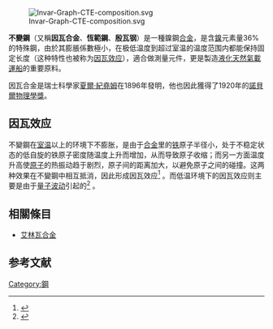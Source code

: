 {{Refimprove|time=2022-06-11T12:08:00+00:00}}
[[File:Invar-Graph-CTE-composition.svg|thumb]]

'''不變鋼'''（又稱'''因瓦合金'''、'''恆範鋼'''、'''殷瓦钢'''）是一種鎳鋼[[合金|合金]]，是含[[鎳|鎳]]元素量36%的特殊鋼，由於其膨脹係數極小，在极低温度到超过室温的温度范围内都能保持固定长度（这种特性也被称为[[因瓦效应|因瓦效应]]），適合做測量元件，更是製造[[液化天然氣載運船|液化天然氣載運船]]的重要原料。

因瓦合金是瑞士科學家[[夏爾·紀堯姆|夏爾·紀堯姆]]在1896年發明，他也因此獲得了1920年的[[諾貝爾物理學獎|諾貝爾物理學獎]]。
==因瓦效应==
不變鋼在[[室温|室温]]以上的环境下不膨胀，是由于[[合金|合金]]里的[[铁|铁]]原子半径小，处于不稳定状态的低自旋的铁原子密度随温度上升而增加，从而导致原子收缩；而另一方面温度升高使[[原子|原子]]的热振动趋于剧烈，原子间的距离加大，以避免原子之间的碰撞。这两种效果在不變鋼中相互抵消，因此形成因瓦效应<ref>{{cite news|title=研究揭开因瓦合金低温不膨胀之谜|url=http://paper.sciencenet.cn/htmlpaper/20118617523682318545.shtm?id=18545|accessdate=2011-08-08|newspaper=科学网|date=2011-08-06|archive-date=2019-05-10|archive-url=https://web.archive.org/web/20190510174225/http://paper.sciencenet.cn/htmlpaper/20118617523682318545.shtm?id=18545}}</ref> 。而低温环境下的因瓦效应则主要是由于[[量子波动|量子波动]]引起的<ref>{{cite journal|coauthors=Eguchi, Keitaro|title=Anharmonicity and Quantum Effects in Thermal Expansion of an Invar Alloy|journal=Physical Review Letters|date=NaN-NaN-NaN|volume=107|issue=6|doi=10.1103/PhysRevLett.107.065901|last=Yokoyama|first=Toshihiko}}</ref> 。

==相關條目==
* [[艾林瓦合金|艾林瓦合金]] 

==参考文献==
{{reflist}}

{{無機化合物小作品}}
[[Category:鋼|Category:鋼]]
